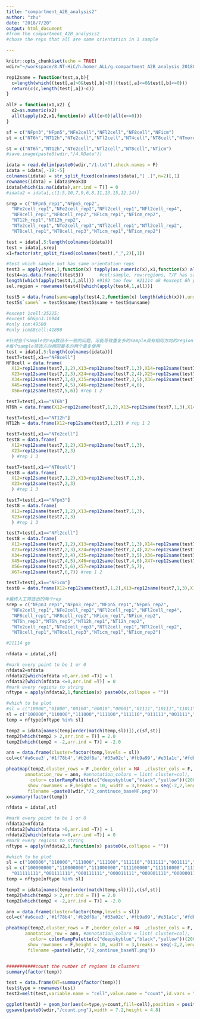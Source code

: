 ```yaml
---
title: "compartment_A2B_analysis2"
author: "zhu"
date: "2018/7/20"
output: html_document
#from the compartment_A2B_analysis2
#chose the reps that all are same orientation in 1 sample

---
```


```r
knitr::opts_chunk$set(echo = TRUE)
wdir="~/workspace/8.NT-HiC/h.homer_ALL/g.compartment_A2B_analysis_20180719/5.reps"

rep12same = function(test,a,b){
  c=length(which((test[,a]>0&test[,b]>0)|(test[,a]<=0&test[,b]<=0)))
  return(c(c,length(test[,a])-c))
}

allF = function(x1,x2) {
  x2=as.numeric(x2)
  all(tapply(x2,x1,function(x) all(x>0)|all(x<=0)))
}

sf = c("NFpn3","NFpn5","NFe2cell","NFl2cell","NF8cell","NFicm")
st = c("NT6h","NT12h","NTe2cell","NTl2cell","NT4cell","NT8cell","NTmorula","NTicm","NTte")

st = c("NT6h","NT12h","NTe2cell","NTl2cell","NT8cell","NTicm")
#save.image(paste0(wdir,"/4.RData"))
```

```r
idata = read.delim(paste0(wdir,"/1.txt"),check.names = F)
idata = idata[,-19:-5]
colnames(idata) = str_split_fixed(colnames(idata),"[ .]",n=2)[,1]
rownames(idata) = idata$PeakID
idata[which(is.na(idata),arr.ind = T)] = 0
#idata2 = idata[,c(1:5,10,7,9,6,8,11,13,15,12,14)]

```

```r
srep = c("NFpn5_rep1","NFpn5_rep2",
  "NFe2cell_rep1","NFe2cell_rep2","NFl2cell_rep1","NFl2cell_rep4",
  "NF8cell_rep1","NF8cell_rep2","NFicm_rep1","NFicm_rep2",
  "NT12h_rep1","NT12h_rep2",
  "NTe2cell_rep1","NTe2cell_rep3","NTl2cell_rep1","NTl2cell_rep2",
  "NT8cell_rep1","NT8cell_rep3","NTicm_rep1","NTicm_rep2")

test = idata[,5:length(colnames(idata))]
test = idata[,srep]
x1=factor(str_split_fixed(colnames(test),"_",2)[,1])

#test which sample not has same orientation reps
test3 = apply(test,1,function(x) tapply(as.numeric(x),x1,function(x) all(x>0)|all(x<=0)))
test4=as.data.frame(t(test3))      #col:sample, row:regions, T/F has same orientation reps
length(which(apply(test4,1,all))) #9192 too few  #21114 ok #except 6h pn3 25998
sel.region = rownames(test4)[which(apply(test4,1,all))]

test5 = data.frame(same=apply(test4,2,function(x) length(which(x))),unsame=apply(test4,2,function(x) length(which(!x))))
test5$`same%` = test5$same/(test5$same + test5$unsame)

#except 1cell:25225;
#except 6h&pn3:16944
#only icm:49500
#only icm&8cell:41890
```

```r
#针对各个sample的rep数目不一致的问题，可能导致重复多的sample具有相同方向的regions少
#每个sample筛选方向相同最多的两个重复使用
test = idata[,5:length(colnames(idata))]
test7=test[,x1=="NF8cell"]
NF8cell = data.frame(
  X12=rep12same(test7,1,2),X13=rep12same(test7,1,3),X14=rep12same(test7,1,4),X15=rep12same(test7,1,5),X16=rep12same(test7,1,6),
  X23=rep12same(test7,2,3),X24=rep12same(test7,2,4),X25=rep12same(test7,2,5),X26=rep12same(test7,2,6),
  X34=rep12same(test7,3,4),X35=rep12same(test7,3,5),X36=rep12same(test7,3,6),
  X45=rep12same(test7,4,5),X46=rep12same(test7,4,6),
  X56=rep12same(test7,5,6)) #rep 1 2

test7=test[,x1=="NT6h"]
NT6h = data.frame(X12=rep12same(test7,1,2),X13=rep12same(test7,1,3),X14=rep12same(test7,1,4),X23=rep12same(test7,2,3),X24=rep12same(test7,2,4),X34=rep12same(test7,3,4)) # rep 3 5

test7=test[,x1=="NT12h"]
NT12h = data.frame(X12=rep12same(test7,1,2)) # rep 1 2

test7=test[,x1=="NTe2cell"]
test8 = data.frame(
  X12=rep12same(test7,1,2),X13=rep12same(test7,1,3),
  X23=rep12same(test7,2,3)
  ) #rep 1 3

test7=test[,x1=="NT8cell"]
test8 = data.frame(
  X12=rep12same(test7,1,2),X13=rep12same(test7,1,3),
  X23=rep12same(test7,2,3)
  ) #rep 1 3

test7=test[,x1=="NFpn3"]
test8 = data.frame(
  X12=rep12same(test7,1,2),X13=rep12same(test7,1,3),
  X23=rep12same(test7,2,3)
  ) #rep 1 3

test7=test[,x1=="NFl2cell"]
test8 = data.frame(
  X12=rep12same(test7,1,2),X13=rep12same(test7,1,3),X14=rep12same(test7,1,4),X15=rep12same(test7,1,5),X16=rep12same(test7,1,6),X17=rep12same(test7,1,7),
  X23=rep12same(test7,2,3),X24=rep12same(test7,2,4),X25=rep12same(test7,2,5),X26=rep12same(test7,2,6),X27=rep12same(test7,2,7),
  X34=rep12same(test7,3,4),X35=rep12same(test7,3,5),X36=rep12same(test7,3,6),X37=rep12same(test7,3,7),
  X45=rep12same(test7,4,5),X46=rep12same(test7,4,6),X47=rep12same(test7,4,7),
  X56=rep12same(test7,5,6),X57=rep12same(test7,5,7),
  X67=rep12same(test7,6,7)) #rep 1 2

test7=test[,x1=="NFicm"]
test8 = data.frame(X12=rep12same(test7,1,2),X13=rep12same(test7,1,3),X14=rep12same(test7,1,4),X23=rep12same(test7,2,3),X24=rep12same(test7,2,4),X34=rep12same(test7,3,4)) # rep 3 5

#最终人工筛选出的两个rep
srep = c("NFpn3_rep1","NFpn3_rep2","NFpn5_rep1","NFpn5_rep2",
  "NFe2cell_rep1","NFe2cell_rep2","NFl2cell_rep1","NFl2cell_rep4",
  "NF8cell_rep1","NF8cell_rep2","NFicm_rep1","NFicm_rep2",
  "NT6h_rep3","NT6h_rep5","NT12h_rep1","NT12h_rep2",
  "NTe2cell_rep1","NTe2cell_rep3","NTl2cell_rep1","NTl2cell_rep2",
  "NT8cell_rep1","NT8cell_rep3","NTicm_rep1","NTicm_rep2")

#21114 ge
```


```r
nfdata = idata[,sf]

#mark every point to be 1 or 0
nfdata2=nfdata
nfdata2[which(nfdata >0,arr.ind =T)] = 1
nfdata2[which(nfdata <=0,arr.ind =T)] = 0
#mark every regions to string
nftype = apply(nfdata2,1,function(x) paste0(x,collapse = ""))

#which to be plot
#sl = c("10000","01000","00100","00010","00001","01111","10111","11011","11101","11110") #specific 1 sample diff with others
sl = c("100000","110000","111000","111100","111110","011111","001111","000111","000011","000001") #continue change only once
temp = nftype[nftype %in% sl]

temp2 = idata[names(temp[order(match(temp,sl))]),c(sf,st)]
temp2[which(temp2 > 2,arr.ind = T)] = 2.0
temp2[which(temp2 < -2,arr.ind = T)] = -2.0

ann = data.frame(cluster=factor(temp,levels = sl))
col=c('#a6cee3','#1f78b4','#b2df8a','#33a02c','#fb9a99','#e31a1c','#fdbf6f','#ff7f00','#cab2d6','#6a3d9a')#, '#a6cee4','#1f78b5','#b2df8b','#33a02d','#fb9a98','#e31a1d','#fdbf6a','#ff7f01','#cab2d7','#6a3d9b')

pheatmap(temp2,cluster_rows = F ,border_color = NA  ,cluster_cols = F,
       annotation_row = ann, #annotation_colors = list( cluster=col),
         color= colorRampPalette(c("deepskyblue","black","yellow"))(200),display_numbers =F,
        show_rownames = F,height = 10, width = 3,breaks = seq(-2,2,length.out = 200),
        filename =paste0(wdir,"/2_continuce_baseNF.png"))
x=summary(factor(temp))
```

```r
nfdata = idata[,st]

#mark every point to be 1 or 0
nfdata2=nfdata
nfdata2[which(nfdata >0,arr.ind =T)] = 1
nfdata2[which(nfdata <=0,arr.ind =T)] = 0
#mark every regions to string
nftype = apply(nfdata2,1,function(x) paste0(x,collapse = ""))

#which to be plot
sl = c("100000","110000","111000","111100","111110","011111","001111","000111","000011","000001") #continue change only once
sl = c("100000000","110000000","111000000","111100000","111110000","111111000","111111100","111111110",
  "011111111","001111111","000111111","000011111","000001111","000000111","000000011","000000001") #continue change only once
temp = nftype[nftype %in% sl]

temp2 = idata[names(temp[order(match(temp,sl))]),c(sf,st)]
temp2[which(temp2 > 2,arr.ind = T)] = 2.0
temp2[which(temp2 < -2,arr.ind = T)] = -2.0

ann = data.frame(cluster=factor(temp,levels = sl))
col=c('#a6cee3','#1f78b4','#b2df8a','#33a02c','#fb9a99','#e31a1c','#fdbf6f','#ff7f00','#cab2d6','#6a3d9a', '#a6cee4','#1f78b5','#b2df8b','#33a02d','#fb9a98','#e31a1d')#,'#fdbf6a','#ff7f01','#cab2d7','#6a3d9b')

pheatmap(temp2,cluster_rows = F ,border_color = NA  ,cluster_cols = F,
       annotation_row = ann, #annotation_colors = list( cluster=col),
         color= colorRampPalette(c("deepskyblue","black","yellow"))(200),display_numbers =F,
        show_rownames = F,height = 10, width = 3,breaks = seq(-2,2,length.out = 200),
        filename =paste0(wdir,"/2_continue_baseNT.png"))


###########count the number of regions in clusters
summary(factor(temp))

test = data.frame(NT=summary(factor(temp)))
test$type = rownames(test)
test2=melt(test,variable.name = "cell",value.name = "count",id.vars = "type")

ggplot(test2) + geom_bar(aes(x=type,y=count,fill=cell),position = position_dodge2(),stat = "identity") + theme_bw() + rotate_x_text(angle = 45)
ggsave(paste0(wdir,"/count.png"),width = 7.2,height = 4.8)
```


